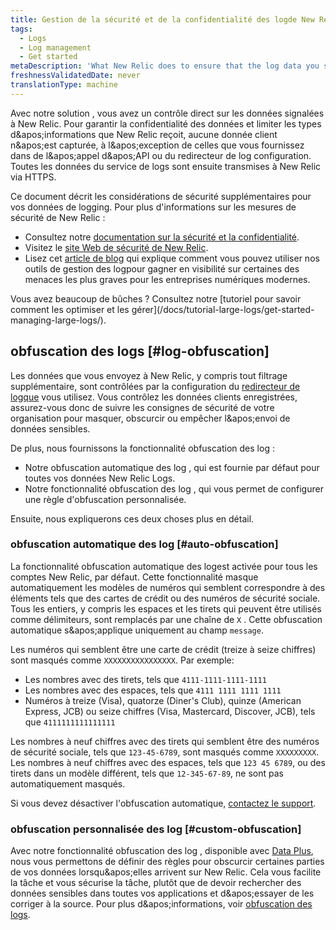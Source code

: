 ```yaml
---
title: Gestion de la sécurité et de la confidentialité des logde New Relic
tags:
  - Logs
  - Log management
  - Get started
metaDescription: 'What New Relic does to ensure that the log data you send is secure, and what you can do as additional data privacy measures.'
freshnessValidatedDate: never
translationType: machine
---
```


Avec notre solution <InlinePopover type="logs" />, vous avez un contrôle direct sur les données signalées à New Relic. Pour garantir la confidentialité des données et limiter les types d&amp;apos;informations que New Relic reçoit, aucune donnée client n&amp;apos;est capturée, à l&amp;apos;exception de celles que vous fournissez dans de l&amp;apos;appel d&amp;apos;API ou du redirecteur de log configuration. Toutes les données du service de logs sont ensuite transmises à New Relic via HTTPS.

Ce document décrit les considérations de sécurité supplémentaires pour vos données de logging. Pour plus d&apos;informations sur les mesures de sécurité de New Relic :

* Consultez notre [documentation sur la sécurité et la confidentialité](/docs/security/security-privacy/data-privacy/data-privacy-new-relic).
* Visitez le [site Web de sécurité de New Relic](https://newrelic.com/security).
* Lisez cet [article de blog](https://blog.newrelic.com/product-news/security-use-cases-for-logs/) qui explique comment vous pouvez utiliser nos outils de gestion des logpour gagner en visibilité sur certaines des menaces les plus graves pour les entreprises numériques modernes.

<Callout variant="tip">
  Vous avez beaucoup de bûches ? Consultez notre [tutoriel pour savoir comment les optimiser et les gérer](/docs/tutorial-large-logs/get-started-managing-large-logs/).
</Callout>

## obfuscation des logs [#log-obfuscation]

Les données que vous envoyez à New Relic, y compris tout filtrage supplémentaire, sont contrôlées par la configuration du [redirecteur de logque](/docs/logs/forward-logs/enable-log-management-new-relic) vous utilisez. Vous contrôlez les données clients enregistrées, assurez-vous donc de suivre les consignes de sécurité de votre organisation pour masquer, obscurcir ou empêcher l&amp;apos;envoi de données sensibles.

De plus, nous fournissons la fonctionnalité obfuscation des log :

* Notre obfuscation automatique des log , qui est fournie par défaut pour toutes vos données New Relic Logs.
* Notre fonctionnalité obfuscation des log , qui vous permet de configurer une règle d&apos;obfuscation personnalisée.

Ensuite, nous expliquerons ces deux choses plus en détail.

### obfuscation automatique des log [#auto-obfuscation]

La fonctionnalité obfuscation automatique des logest activée pour tous les comptes New Relic, par défaut. Cette fonctionnalité masque automatiquement les modèles de numéros qui semblent correspondre à des éléments tels que des cartes de crédit ou des numéros de sécurité sociale. Tous les entiers, y compris les espaces et les tirets qui peuvent être utilisés comme délimiteurs, sont remplacés par une chaîne de `X` . Cette obfuscation automatique s&amp;apos;applique uniquement au champ `message`.

Les numéros qui semblent être une carte de crédit (treize à seize chiffres) sont masqués comme `XXXXXXXXXXXXXXXX`. Par exemple:

* Les nombres avec des tirets, tels que `4111-1111-1111-1111`
* Les nombres avec des espaces, tels que `4111 1111 1111 1111`
* Numéros à treize (Visa), quatorze (Diner&apos;s Club), quinze (American Express, JCB) ou seize chiffres (Visa, Mastercard, Discover, JCB), tels que `4111111111111111`

Les nombres à neuf chiffres avec des tirets qui semblent être des numéros de sécurité sociale, tels que `123-45-6789`, sont masqués comme `XXXXXXXXX`. Les nombres à neuf chiffres avec des espaces, tels que `123 45 6789`, ou des tirets dans un modèle différent, tels que `12-345-67-89`, ne sont pas automatiquement masqués.

Si vous devez désactiver l&apos;obfuscation automatique, [contactez le support](https://support.newrelic.com).

### obfuscation personnalisée des log [#custom-obfuscation]

Avec notre fonctionnalité obfuscation des log , disponible avec [Data Plus](/docs/accounts/accounts-billing/new-relic-one-pricing-billing/data-ingest-billing/#data-plus), nous vous permettons de définir des règles pour obscurcir certaines parties de vos données lorsqu&amp;apos;elles arrivent sur New Relic. Cela vous facilite la tâche et vous sécurise la tâche, plutôt que de devoir rechercher des données sensibles dans toutes vos applications et d&amp;apos;essayer de les corriger à la source. Pour plus d&amp;apos;informations, voir [obfuscation des logs](/docs/logs/ui-data/obfuscation-ui).